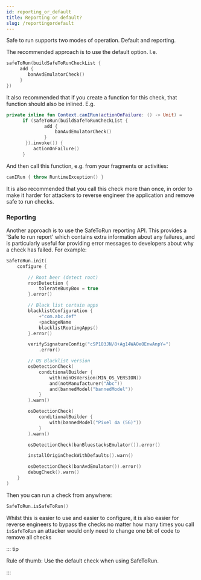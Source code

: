 ```yaml
---
id: reporting_or_default
title: Reporting or default?
slug: /reportingordefault
---
```


Safe to run supports two modes of operation. Default and reporting.

The recommended approach is to use the default option. I.e.

```kotlin
safeToRun(buildSafeToRunCheckList {
     add {
        banAvdEmulatorCheck()
     }
})
```

It also recommended that if you create a function for this check, that function should also be inlined. E.g.

```kotlin
private inline fun Context.canIRun(actionOnFailure: () -> Unit) =
      if (safeToRun(buildSafeToRunCheckList {
              add {
                  banAvdEmulatorCheck()
              }
       }).invoke()) {
          actionOnFailure()
      }
```

And then call this function, e.g. from your fragments or activities:

```kotlin
canIRun { throw RuntimeException() }
```

It is also recommended that you call this check more than once, in order to make it harder for attackers to reverse
engineer the application and remove safe to run checks.

### Reporting
Another approach is to use the SafeToRun reporting API. This provides a 'Safe to run report' which contains extra
information about any failures, and is particularly useful for providing error messages to developers about why
a check has failed. For example:


```kotlin
SafeToRun.init(
    configure {

        // Root beer (detect root)
        rootDetection {
            tolerateBusyBox = true
        }.error()

        // Black list certain apps
        blacklistConfiguration {
            +"com.abc.def"
            +packageName
            blacklistRootingApps()
        }.error()

        verifySignatureConfig("cSP1O3JN/8+Ag14WAOeOEnwAnpY=")
            .error()

        // OS Blacklist version
        osDetectionCheck(
            conditionalBuilder {
                with(minOsVersion(MIN_OS_VERSION))
                and(notManufacturer("Abc"))
                and(bannedModel("bannedModel"))
            }
        ).warn()

        osDetectionCheck(
            conditionalBuilder {
                with(bannedModel("Pixel 4a (5G)"))
            }
        ).warn()

        osDetectionCheck(banBluestacksEmulator()).error()

        installOriginCheckWithDefaults().warn()

        osDetectionCheck(banAvdEmulator()).error()
        debugCheck().warn()
    }
)
```

Then you can run a check from anywhere:

```kotlin
SafeToRun.isSafeToRun()
```

Whilst this is easier to use and easier to configure, it is also easier for reverse engineers to
bypass the checks no matter how many times you call `isSafeToRun` an attacker would only need to change
one bit of code to remove all checks


::: tip

Rule of thumb: Use the default check when using SafeToRun.

:::

